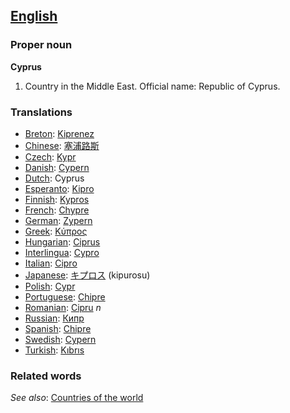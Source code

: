 ==[[English]]==
===Proper noun===
'''Cyprus'''

# Country in the Middle East. Official name: Republic of Cyprus.
===Translations===
*[[Breton]]: [[Kiprenez]]
*[[Chinese]]: [[塞浦路斯]]
*[[Czech]]: [[Kypr]]
*[[Danish]]: [[Cypern]]
*[[Dutch]]: Cyprus
*[[Esperanto]]: [[Kipro]]
*[[Finnish]]: [[Kypros]]
*[[French]]: [[Chypre]]
*[[German]]: [[Zypern]]
*[[Greek]]: [[Κύπρος]]
*[[Hungarian]]: [[Ciprus]]
*[[Interlingua]]: [[Cypro]]
*[[Italian]]: [[Cipro]]
*[[Japanese]]: [[キプロス]] (kipurosu)
*[[Polish]]: [[Cypr]]
*[[Portuguese]]: [[Chipre]]
*[[Romanian]]: [[Cipru]] ''n''
*[[Russian]]: [[Кипр]]
*[[Spanish]]: [[Chipre]]
*[[Swedish]]: [[Cypern]]
*[[Turkish]]: [[Kıbrıs]]

=== Related words===

''See also'': [[Countries of the world]]